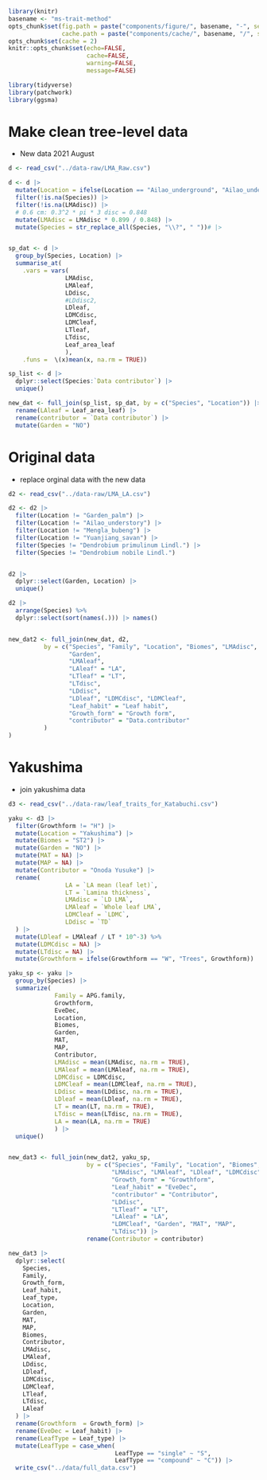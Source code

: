 
```r
library(knitr)
basename <- "ms-trait-method"
opts_chunk$set(fig.path = paste("components/figure/", basename, "-", sep=""),
               cache.path = paste("components/cache/", basename, "/", sep=""))
opts_chunk$set(cache = 2)
knitr::opts_chunk$set(echo=FALSE,
                      cache=FALSE,
                      warning=FALSE,
                      message=FALSE)
```

```r
library(tidyverse)
library(patchwork)
library(ggsma)
```

# Make clean tree-level data

- New data 2021 August

```r
d <- read_csv("../data-raw/LMA_Raw.csv")

d <- d |>
  mutate(Location = ifelse(Location == "Ailao_underground", "Ailao_understory", Location)) |>
  filter(!is.na(Species)) |>
  filter(!is.na(LMAdisc)) |>
  # 0.6 cm: 0.3^2 * pi * 3 disc = 0.848 
  mutate(LMAdisc = LMAdisc * 0.899 / 0.848) |>
  mutate(Species = str_replace_all(Species, "\\?", " "))# |>


sp_dat <- d |>
  group_by(Species, Location) |>
  summarise_at(
    .vars = vars(
                LMAdisc,
                LMAleaf,
                LDdisc,
                #LDdisc2,
                LDleaf,
                LDMCdisc,
                LDMCleaf,
                LTleaf,
                LTdisc,
                Leaf_area_leaf
                ),
    .funs =  \(x)mean(x, na.rm = TRUE))

sp_list <- d |>
  dplyr::select(Species:`Data contributor`) |>
  unique()

new_dat <- full_join(sp_list, sp_dat, by = c("Species", "Location")) |>
  rename(LAleaf = Leaf_area_leaf) |>
  rename(contributor = `Data contributor`) |>
  mutate(Garden = "NO")

```

# Original data

- replace orginal data with the new data 

```r

d2 <- read_csv("../data-raw/LMA_LA.csv")

d2 <- d2 |>
  filter(Location != "Garden_palm") |>
  filter(Location != "Ailao_understory") |>
  filter(Location != "Mengla_bubeng") |>
  filter(Location != "Yuanjiang_savan") |>
  filter(Species != "Dendrobium primulinum Lindl.") |>
  filter(Species != "Dendrobium nobile Lindl.")


d2 |>
  dplyr::select(Garden, Location) |>
  unique()

d2 |>
  arrange(Species) %>%
  dplyr::select(sort(names(.))) |> names()


new_dat2 <- full_join(new_dat, d2,
          by = c("Species", "Family", "Location", "Biomes", "LMAdisc",
                 "Garden",
                 "LMAleaf",
                 "LAleaf" = "LA",
                 "LTleaf" = "LT",
                 "LTdisc",
                 "LDdisc",
                 "LDleaf", "LDMCdisc", "LDMCleaf",
                 "Leaf_habit" = "Leaf habit",
                 "Growth_form" = "Growth form",
                 "contributor" = "Data.contributor"
          )
)


```

# Yakushima

- join yakushima data


```r
d3 <- read_csv("../data-raw/leaf_traits_for_Katabuchi.csv")

yaku <- d3 |>
  filter(Growthform != "H") |>
  mutate(Location = "Yakushima") |>
  mutate(Biomes = "ST2") |>
  mutate(Garden = "NO") |>
  mutate(MAT = NA) |>
  mutate(MAP = NA) |>
  mutate(Contributor = "Onoda Yusuke") |>
  rename(
                LA = `LA mean (leaf let)`,
                LT = `Lamina thickness`,
                LMAdisc = `LD LMA`,
                LMAleaf = `Whole leaf LMA`,
                LDMCleaf = `LDMC`,
                LDdisc = `TD`
  ) |>
  mutate(LDleaf = LMAleaf / LT * 10^-3) %>%
  mutate(LDMCdisc = NA) |>
  mutate(LTdisc = NA) |>
  mutate(Growthform = ifelse(Growthform == "W", "Trees", Growthform))

yaku_sp <- yaku |>
  group_by(Species) |>
  summarize(
             Family = APG.family,
             Growthform,
             EveDec,
             Location,
             Biomes,
             Garden, 
             MAT,
             MAP,
             Contributor,
             LMAdisc = mean(LMAdisc, na.rm = TRUE),
             LMAleaf = mean(LMAleaf, na.rm = TRUE), 
             LDMCdisc = LDMCdisc,
             LDMCleaf = mean(LDMCleaf, na.rm = TRUE), 
             LDdisc = mean(LDdisc, na.rm = TRUE), 
             LDleaf = mean(LDleaf, na.rm = TRUE), 
             LT = mean(LT, na.rm = TRUE),
             LTdisc = mean(LTdisc, na.rm = TRUE),
             LA = mean(LA, na.rm = TRUE)
             ) |>
  unique()


new_dat3 <- full_join(new_dat2, yaku_sp,
                      by = c("Species", "Family", "Location", "Biomes", 
                             "LMAdisc", "LMAleaf", "LDleaf", "LDMCdisc", 
                             "Growth_form" = "Growthform",
                             "Leaf_habit" = "EveDec",
                             "contributor" = "Contributor",
                             "LDdisc",
                             "LTleaf" = "LT",
                             "LAleaf" = "LA",
                             "LDMCleaf", "Garden", "MAT", "MAP",
                             "LTdisc")) |>
                      rename(Contributor = contributor)

new_dat3 |>
  dplyr::select(
    Species,
    Family,
    Growth_form,
    Leaf_habit,
    Leaf_type,
    Location,
    Garden,
    MAT,
    MAP,
    Biomes,
    Contributor,
    LMAdisc,
    LMAleaf,
    LDdisc,
    LDleaf,
    LDMCdisc,
    LDMCleaf,
    LTleaf,
    LTdisc,
    LAleaf
  ) |> 
  rename(Growthform  = Growth_form) |>
  rename(EveDec = Leaf_habit) |>
  rename(LeafType = Leaf_type) |>
  mutate(LeafType = case_when(
                              LeafType == "single" ~ "S",
                              LeafType == "compound" ~ "C")) |>
  write_csv("../data/full_data.csv")

```
